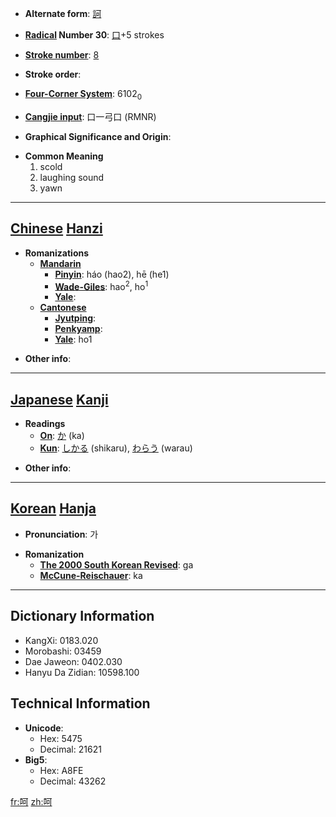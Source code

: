 * '''Alternate form''': [[訶]]

* '''[[Wiktionary:Chinese radical index| Radical]] Number 30''': [[Wiktionary:Chinese radical index 口|口]]+5 strokes

* '''[[Wiktionary:Chinese total strokes index|Stroke number]]''': [[Wiktionary:Chinese total strokes index 8|8]]

* '''Stroke order''': 

* '''[[Wiktionary:Chinese four corner index|Four-Corner System]]''': 6102<sub>0</sub>

* '''[[Wiktionary:Chinese Cangjie index|Cangjie input]]''': 口一弓口 (RMNR)

* '''Graphical Significance and Origin''': 

* '''Common Meaning'''
*#scold
*# laughing sound
*# yawn


----

== [[Chinese]] [[Hanzi]] ==

* '''Romanizations'''
** '''[[Mandarin]]'''
*** '''[[Pinyin]]''': háo (hao2), hē (he1)
*** '''[[Wade-Giles]]''': hao<sup>2</sup>, ho<sup>1</sup>
*** '''[[Yale]]''': 
** '''[[Cantonese]]'''
*** '''[[Jyutping]]''':
*** '''[[Penkyamp]]''': 
*** '''[[Yale]]''': ho1

* '''Other info''': 

----

== [[Japanese]] [[Kanji]] ==

* '''Readings'''
** '''[[On]]''': [[か]] (ka)
** '''[[Kun]]''': [[しかる]] (shikaru), [[わらう]] (warau)

* '''Other info''':  

----

== [[Korean]] [[Hanja]] ==

* '''Pronunciation''': 가

* '''Romanization'''
** '''[[The 2000 South Korean Revised Romanization|The 2000 South Korean Revised]]''': ga
** '''[[McCune-Reischauer]]''': ka

----

== Dictionary Information ==

* KangXi: 0183.020
* Morobashi: 03459
* Dae Jaweon: 0402.030
* Hanyu Da Zidian: 10598.100

== Technical Information ==

* '''Unicode''':
** Hex: 5475
** Decimal: 21621
* '''Big5''':
** Hex: A8FE
** Decimal: 43262

[[fr:呵]]
[[zh:呵]]